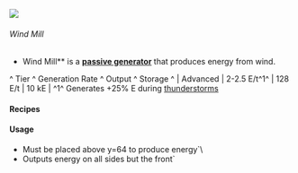 ![](/mods/techreborn/wind_mill.png)

###### Wind Mill


- Wind Mill** is a **[passive
        generator](energy:generators:passive_generators "wikilink")**
        that produces energy from wind.

\^ Tier \^ Generation Rate \^ Output \^ Storage \^ \| Advanced \| 2-2.5
E/t^1^ \| 128 E/t \| 10 kE \| ^1^ Generates +25% E during
[thunderstorms](http://minecraft.gamepedia.com/Thunderstorm "wikilink")

#### Recipes

<Recipe recipe=" input air techreborn:magnalium_plate air input air
techreborn:generator air input air techreborn:magnalium_plate air output
techreborn:wind_mill "/> <Recipe recipe=" input air
air air input techreborn:magnalium_plate techreborn:generator
techreborn:magnalium_plate input air air air output techreborn:wind_mill
"/>

#### Usage

* Must be placed above y=64 to produce energy`\
* Outputs energy on all sides but the front`

